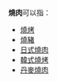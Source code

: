 '''燒肉'''可以指：

* [[燒烤|燒烤]]
* [[燒豬|燒豬]]
* [[日式燒肉|日式燒肉]]
* [[韓式燒烤|韓式燒烤]]
* [[丹麥燒肉|丹麥燒肉]]

{{消歧义||Cat=二字消歧义}}